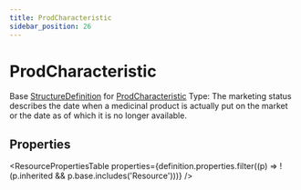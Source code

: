 ```yaml
---
title: ProdCharacteristic
sidebar_position: 26
---
```


# ProdCharacteristic

Base <a href="/docs/api/fhir/resources/structuredefinition">StructureDefinition</a> for <a href="/docs/api/fhir/datatypes/prodcharacteristic">ProdCharacteristic</a> Type: The marketing status describes the date when a medicinal product is actually put on the market or the date as of which it is no longer available.

<Tabs queryString="section">
<TabItem value="schema" label="Schema" default>


## Properties


<ResourcePropertiesTable properties={definition.properties.filter((p) => !(p.inherited && p.base.includes('Resource')))} />


</TabItem>
  
  
  
  

</Tabs>
